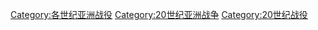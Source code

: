 [[Category:各世纪亚洲战役|Category:各世纪亚洲战役]]
[[Category:20世纪亚洲战争|Category:20世纪亚洲战争]]
[[Category:20世纪战役|Category:20世纪战役]]